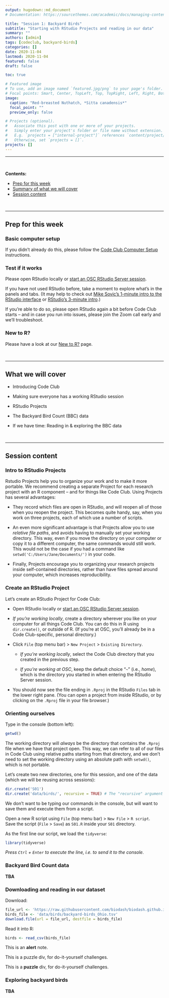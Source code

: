 ```yaml
---
output: hugodown::md_document
# Documentation: https://sourcethemes.com/academic/docs/managing-content/

title: "Session 1: Backyard Birds"
subtitle: "Starting with RStudio Projects and reading in our data"
summary: ""
authors: [admin]
tags: [codeclub, backyard-birds]
categories: []
date: 2020-11-04
lastmod: 2020-11-04
featured: false
draft: false

toc: true

# Featured image
# To use, add an image named `featured.jpg/png` to your page's folder.
# Focal points: Smart, Center, TopLeft, Top, TopRight, Left, Right, BottomLeft, Bottom, BottomRight.
image:
  caption: "Red-breasted Nuthatch, *Sitta canadensis*"
  focal_point: ""
  preview_only: false

# Projects (optional).
#   Associate this post with one or more of your projects.
#   Simply enter your project's folder or file name without extension.
#   E.g. `projects = ["internal-project"]` references `content/project/deep-learning/index.md`.
#   Otherwise, set `projects = []`.
projects: []
---
```


----

<br>

**Contents:**

- [Prep for this week](/post/01_backyard-birds/#prep-for-this-week)
- [Summary of what we will cover](01_backyard-birds/#what-we-will-cover)
- [Session content](/post/01_backyard-birds/#session-content)

<br>

----

## Prep for this week {#prep}


### Basic computer setup

If you didn't already do this, please follow the [Code Club Computer Setup](/codeclub-setup/) instructions.


### Test if it works

Please open RStudio locally or [start an OSC RStudio Server session](codeclub-setup/#osc-run-rstudio).

If you have not used RStudio before, take a moment to explore what's in the panels and tabs.
(It may help to check out [Mike Sovic's 1-minute intro to the RStudio interface](https://www.youtube.com/watch?v=ByxF3xjN2JQ&list=PLxhIMi78eQegFm3XqsylVa-Lm7nfiUshe&t=2m15s) 
or [RStudio's 3-minute intro](https://fast.wistia.net/embed/iframe/520zbd3tij?videoFoam=true).)

If you're able to do so, please open RStudio again a bit before Code Club starts --
and in case you run into issues,
please join the Zoom call early and we'll troubleshoot.

### New to R?

Please have a look at our [New to R?](/codeclub-novice/) page.

<br>

-----

## What we will cover {#summary}

- Introducing Code Club

- Making sure everyone has a working RStudio session

- RStudio Projects

- The Backyard Bird Count (BBC) data

- If we have time: Reading in & exploring the BBC data

<br>

----

## Session content {#session}

### Intro to RStudio Projects

Rstudio Projects help you to organize your work and to make it more portable.
We recommend creating a separate Project for each research project with an R component -- 
and for things like Code Club. Using Projects has several advantages:

- They record which files are open in RStudio,
  and will reopen all of those when you reopen the project.
  This becomes quite handy, say, when you work on three projects,
  each of which use a number of scripts.

- An even more significant advantage is that Projects allow you to use *relative file paths*,
  and avoids having to manually set your working directory.
  This way, even if you move the directory on your computer or copy it to a different computer,
  the same commands would still work.
  This would not be the case if you had a command like `setwd('C:/Users/Jane/Documents/')` in your code.

- Finally, Projects encourage you to organizing your research projects
  inside self-contained directories, rather than have files spread around your computer,
  which increases reproducibility.


### Create an RStudio Project

Let's create an RStudio Project for Code Club:

- Open RStudio locally or [start an OSC RStudio Server session](codeclub-setup/#osc-run-rstudio).

- *If you're working locally*, create a directory wherever you like on your computer
  for all things Code Club.
  You can do this in R using `dir.create()`, or outside of R.
  (If you're at OSC, you'll already be in a Code Club-specific, personal directory.)

- Click `File` (top menu bar) > `New Project` > `Existing Directory`.
  
  - *If you're working locally*, select the Code Club directory that you created in the previous step.
  
  - *If you're working at OSC*, keep the default choice "`~`" (i.e., *home*),
    which is the directory you started in when entering the RStudio Server session.

- You should now see the file ending in `.Rproj` in the RStudio `Files` tab in the lower right pane.
  (You can open a project from inside RStudio, or by clicking on the `.Rproj` file in your file browser.)


### Orienting ourselves

Type in the console (bottom left):
```r
getwd()
```

The working directory will *always* be the directory that contains the `.Rproj`
file when we have that project open. This way, we can refer to all of our files in Code Club
using relative paths starting from that directory, and we don't need to set the working directory
using an absolute path with `setwd()`, which is not portable.

Let's create two new directories, one for this session,
and one of the data (which we will be reusing across sessions):
```r
dir.create('S01')
dir.create('data/birds/', recursive = TRUE) # The "recursive" argument lets us create two levels at once
```

We don't want to be typing our commands in the console,
but will want to save them and execute them from a script.

Open a new R script using `File` (top menu bar) > `New File` > `R script`.   
Save the script (`File` > `Save`) as `S01.R` inside your `S01` directory.

As the first line our script, we load the `tidyverse`:
```r
library(tidyverse)
```
*Press `Ctrl` + `Enter` to execute the line, i.e. to send it to the console.*

### Backyard Bird Count data

**TBA**

### Downloading and reading in our dataset

Download:
```r
file_url <- 'https://raw.githubusercontent.com/biodash/biodash.github.io/master/data/birds/backyard-birds_Ohio.tsv'
birds_file <- 'data/birds/backyard-birds_Ohio.tsv'
download.file(url = file_url, destfile = birds_file)
```

Read it into R:
```r
birds <- read_csv(birds_file)
```

<div class="alert alert-note">
<div>
This is an **alert** note.
</div>

<div class="alert puzzle">
<div>
  This is a puzzle div, for do-it-yourself challenges.
</div>

:::puzzle
This is a **puzzle** div, for do-it-yourself challenges.
:::

### Exploring backyard birds

**TBA**


<br> <br> <br>

